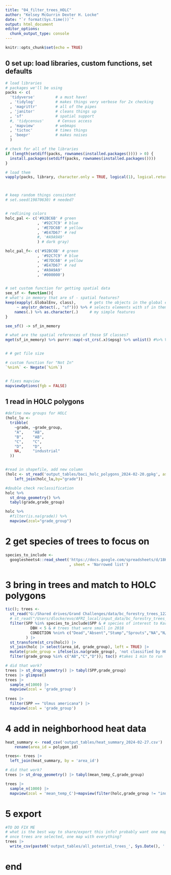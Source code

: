 ```yaml
---
title: "04_filter_trees_HOLC"
author: "Kelsey McGurrin Dexter H. Locke"
date: "`r format(Sys.time())`"
output: html_document
editor_options: 
  chunk_output_type: console
---
```



```r
knitr::opts_chunk$set(echo = TRUE)
```

  
## 0 set up: load libraries, custom functions, set defaults
```r

# load libraries
# packages we'll be using
packs <- c(
  'tidyverse'         # a must have!
  , 'tidylog'         # makes things very verbose for 2x checking 
  , 'magrittr'        # all of the pipes
  , 'janitor'         # cleans things up
  , 'sf'              # spatial support
  #, 'tidycensus'      # Census access
  , 'mapview'         # webmaps
  , 'tictoc'          # times things
  , 'beepr'           # makes noises
  )         

# check for all of the libraries
if (length(setdiff(packs, rownames(installed.packages()))) > 0) {
  install.packages(setdiff(packs, rownames(installed.packages())))  
}

# load them
vapply(packs, library, character.only = TRUE, logical(1), logical.return = TRUE, quietly = TRUE)



# keep random things consistent
# set.seed(19870630) # needed?


# redlining colors
holc_pal <- c('#92BC6B' # green
              , '#92C7C9' # blue
              , '#E7DC6B' # yellow
              , '#E47D67' # red
              #, '#A9A9A9'
              ) # dark gray)

holc_pal_f<- c('#92BC6B' # green
              , '#92C7C9' # blue
              , '#E7DC6B' # yellow
              , '#E47D67' # red
              , '#A9A9A9'
              , '#000000')


# set custom function for getting spatial data
see_sf <- function(){
# what's in memory that are sf - spatial features?
keep(eapply(.GlobalEnv, class),      # gets the objects in the global environment
     ~ any(str_detect(., "sf"))) %>% # selects elements with sf in them
    names(.) %>% as.character(.)     # my simple features
}

see_sf() -> sf_in_memory

# what are the spatial references of those SF classes?
mget(sf_in_memory) %>% purrr::map(~st_crs(.x)$epsg) %>% unlist() #%>% View()


# # get file size

# custom function for "Not In"
`%nin%` <- Negate(`%in%`)


# fixes mapview
mapviewOptions(fgb = FALSE)

```


## 1 read in HOLC polygons
```r
#define new groups for HOLC
(holc_lu <- 
  tribble(
    ~grade, ~grade_group,
    "A",    "AB",
    "B",    "AB",
    "C",    "C",
    "D",    "D",
    NA,     "industrial"
  ))


#read in shapefile, add new column
(holc <- st_read('output_tables/baci_holc_polygons_2024-02-20.gpkg', as_tibble = TRUE) %>% 
    left_join(holc_lu,by="grade"))

#double check reclassification
holc %>%
  st_drop_geometry() %>%
  tabyl(grade,grade_group)

holc %>% 
  #filter(is.na(grade)) %>% 
  mapview(zcol="grade_group")

```


# 2 get species of trees to focus on
```r

species_to_include <- 
  googlesheets4::read_sheet('https://docs.google.com/spreadsheets/d/18K_M4e84m2yl0LYTxfubLhMRby1d5Uoosd1fJShEsH8/edit#gid=1234522482'
                            , sheet = 'Narrowed list')

```



# 3 bring in trees and match to HOLC polygons
```r

tic(); trees <-
  st_read("G:/Shared drives/Grand Challenges/data/bc_forestry_trees_12232020/bc_forestry_trees_12232020.shp") |> 
  # st_read("/Users/dlocke/evo/AFRI_local/input_data/bc_forestry_trees_12232020/bc_forestry_trees_12232020.shp") |> # Dexter path
  filter(SPP %in% species_to_include$SPP & # species of interest to Karin
           DBH < 5 & # trees that were small in 2018
           CONDITION %nin% c("Dead","Absent","Stump","Sprouts","NA","N/A","Stump w") # only healthy-ish trees
         ) |> 
  st_transform(st_crs(holc)) |> 
  st_join(holc |> select(area_id, grade_group), left = TRUE) |> 
  mutate(grade_group = ifelse(is.na(grade_group), 'not classified by HOLC', grade_group)) |>
  filter(grade_group %in% c("AB","C","D")); toc() #takes 1 min to run

# did that work?
trees |> st_drop_geometry() |> tabyl(SPP,grade_group)
trees |> glimpse()
trees |> 
  sample_n(1000) |> 
  mapview(zcol = 'grade_group')
  
trees |> 
  filter(SPP == "Ulmus americana") |> 
  mapview(zcol = 'grade_group')

```



# 4 add in neighborhood heat data
```r
heat_summary <- read_csv('output_tables/heat_summary_2024-02-27.csv') |> 
    rename(area_id = polygon_id)

trees<- trees |> 
  left_join(heat_summary, by = 'area_id')

# did that work?
trees |> st_drop_geometry() |> tabyl(mean_temp_C,grade_group)

trees |> 
  sample_n(1000) |> 
  mapview(zcol = 'mean_temp_C')+mapview(filter(holc,grade_group != "industrial"),zcol="grade_group")
```


# 5 export 
```r

#TO DO FIX ME
# what is the best way to share/export this info? probably want one map per tree species for tree selection
# once trees are selected, one map with everything?
trees |> 
  write_csv(paste0('output_tables/all_potential_trees_', Sys.Date(), '.csv'))

```


# end



